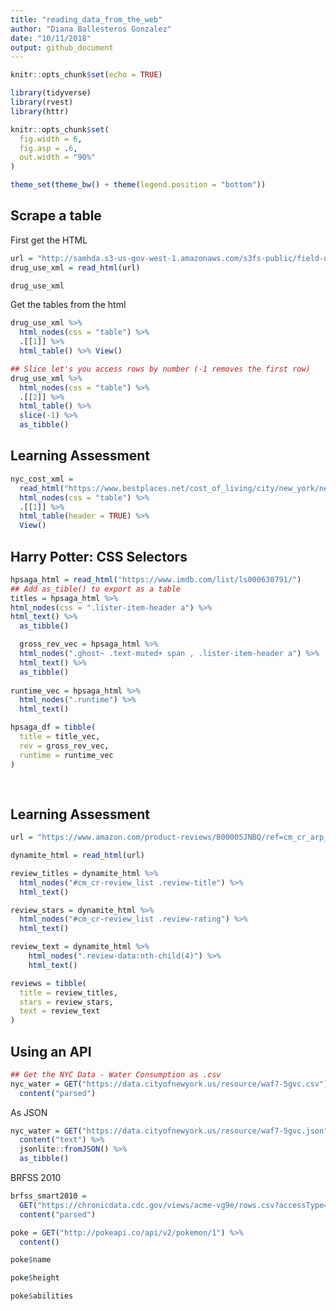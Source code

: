 ```yaml
---
title: "reading_data_from_the_web"
author: "Diana Ballesteros Gonzalez"
date: "10/11/2018"
output: github_document
---
```


```r
knitr::opts_chunk$set(echo = TRUE)

library(tidyverse)
library(rvest)
library(httr)

knitr::opts_chunk$set(
  fig.width = 6,
  fig.asp = .6,
  out.width = "90%"
)

theme_set(theme_bw() + theme(legend.position = "bottom"))
```

## Scrape a table 
First get the HTML 
```r
url = "http://samhda.s3-us-gov-west-1.amazonaws.com/s3fs-public/field-uploads/2k15StateFiles/NSDUHsaeShortTermCHG2015.htm"
drug_use_xml = read_html(url)

drug_use_xml
```

Get the tables from the html 
```r
drug_use_xml %>%
  html_nodes(css = "table") %>% 
  .[[1]] %>% 
  html_table() %>% View()

## Slice let's you access rows by number (-1 removes the first row)
drug_use_xml %>%
  html_nodes(css = "table") %>% 
  .[[2]] %>% 
  html_table() %>% 
  slice(-1) %>% 
  as_tibble()
```

## Learning Assessment 
```r

nyc_cost_xml = 
  read_html("https://www.bestplaces.net/cost_of_living/city/new_york/new_york") %>%
  html_nodes(css = "table") %>% 
  .[[1]] %>% 
  html_table(header = TRUE) %>% 
  View()
```

## Harry Potter: CSS Selectors 
```r
hpsaga_html = read_html("https://www.imdb.com/list/ls000630791/") 
## Add as_tible() to export as a table 
titles = hpsaga_html %>%
html_nodes(css = ".lister-item-header a") %>% 
html_text() %>% 
  as_tibble()

  gross_rev_vec = hpsaga_html %>%
  html_nodes(".ghost~ .text-muted+ span , .lister-item-header a") %>%
  html_text() %>% 
  as_tibble()
  
runtime_vec = hpsaga_html %>%
  html_nodes(".runtime") %>%
  html_text()

hpsaga_df = tibble(
  title = title_vec,
  rev = gross_rev_vec,
  runtime = runtime_vec
)
  
  
```

## Learning Assessment
```r
url = "https://www.amazon.com/product-reviews/B00005JNBQ/ref=cm_cr_arp_d_viewopt_rvwer?ie=UTF8&reviewerType=avp_only_reviews&sortBy=recent&pageNumber=1"

dynamite_html = read_html(url)

review_titles = dynamite_html %>%
  html_nodes("#cm_cr-review_list .review-title") %>%
  html_text()

review_stars = dynamite_html %>%
  html_nodes("#cm_cr-review_list .review-rating") %>%
  html_text()

review_text = dynamite_html %>%
    html_nodes(".review-data:nth-child(4)") %>%
    html_text()

reviews = tibble(
  title = review_titles,
  stars = review_stars,
  text = review_text
)

```


## Using an API
```r
## Get the NYC Data - Water Consumption as .csv
nyc_water = GET("https://data.cityofnewyork.us/resource/waf7-5gvc.csv") %>% 
  content("parsed")
```

As JSON
```r
nyc_water = GET("https://data.cityofnewyork.us/resource/waf7-5gvc.json") %>% 
  content("text") %>%
  jsonlite::fromJSON() %>%
  as_tibble()
```


BRFSS 2010
```r
brfss_smart2010 = 
  GET("https://chronicdata.cdc.gov/views/acme-vg9e/rows.csv?accessType=DOWNLOAD") %>% 
  content("parsed")
```

```r
poke = GET("http://pokeapi.co/api/v2/pokemon/1") %>%
  content()

poke$name

poke$height

poke$abilities
```

